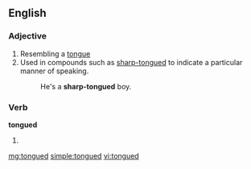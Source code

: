 ==English==

===Adjective===
{{en-adj|-}}

# Resembling a [[tongue]]
# Used in compounds such as [[sharp-tongued]] to indicate a particular manner of speaking.
#: He's a '''sharp-tongued''' boy.

===Verb===
'''tongued'''

# {{past of|tongue}}

[[mg:tongued]]
[[simple:tongued]]
[[vi:tongued]]